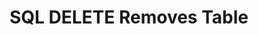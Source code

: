 ---
id: "db_tf_006"
questionType: "TRUE_FALSE"
title: "SQL DELETE Removes Table"
statement: "The DELETE command removes an entire table."
difficulty: "EASY"
category: "Database"
correctAnswer: false
explanation: "DELETE removes rows, not the entire table."
---